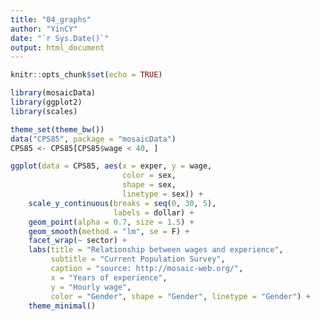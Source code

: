 ```yaml
---
title: "04_graphs"
author: "YinCY"
date: "`r Sys.Date()`"
output: html_document
---
```


```r
knitr::opts_chunk$set(echo = TRUE)
```

```r
library(mosaicData)
library(ggplot2)
library(scales)

theme_set(theme_bw())
data("CPS85", package = "mosaicData")
CPS85 <- CPS85[CPS85$wage < 40, ]

ggplot(data = CPS85, aes(x = exper, y = wage, 
                         color = sex, 
                         shape = sex, 
                         linetype = sex)) +
    scale_y_continuous(breaks = seq(0, 30, 5), 
                       labels = dollar) +
    geom_point(alpha = 0.7, size = 1.5) +
    geom_smooth(method = "lm", se = F) +
    facet_wrap(~ sector) +
    labs(title = "Relationship between wages and experience", 
         subtitle = "Current Population Survey", 
         caption = "source: http://mosaic-web.org/",
         x = "Years of experience", 
         y = "Hourly wage", 
         color = "Gender", shape = "Gender", linetype = "Gender") +
    theme_minimal()
```


